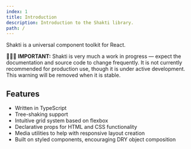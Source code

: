 ```yaml
---
index: 1
title: Introduction
description: Introduction to the Shakti library.
path: /
---
```


Shakti is a universal component toolkit for React.

<Alert>
    🚨🚧🚨 <b>IMPORTANT:</b> Shakti is very much a work in progress ― expect the documentation and source code to change frequently. It is not currently recommended for production use, though it is under active development. This warning will be removed when it is stable.
</Alert>

## Features
- Written in TypeScript
- Tree-shaking support
- Intuitive grid system based on flexbox
- Declarative props for HTML and CSS functionality
- Media utilities to help with responsive layout creation
- Built on <ExternalLink href="https://styled-components.com/" target="_blank" rel="noopener noreferrer">styled components</ExternalLink>, encouraging DRY object composition